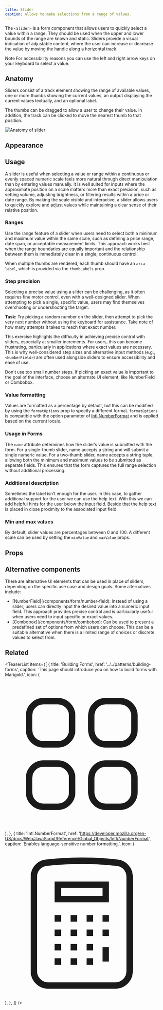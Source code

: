```yaml
---
title: Slider
caption: Allows to make selections from a range of values.
---
```


The `<Slider>` is a form component that allows users to quickly select a value within a range. They should be used when the upper and lower bounds of the range are known and static.
Sliders provide a visual indication of adjustable content, where the user can increase or decrease the value by moving the handle along a horizontal track.

<SectionMessage>
  <SectionMessage.Title>Note</SectionMessage.Title>
  <SectionMessage.Content>
    For accessibility reasons you can use the left and right arrow keys on your
    keyboard to select a value.
  </SectionMessage.Content>
</SectionMessage>

## Anatomy

Sliders consist of a track element showing the range of available values, one or more thumbs showing the current values, an output displaying the current values textually, and an optional label.

The thumbs can be dragged to allow a user to change their value. In addition, the track can be clicked to move the nearest thumb to that position.

<Image
  src="/slider/slider-anatomy.jpg"
  alt="Anatomy of slider"
  width={800}
  height={550}
  className="mx-auto block"
/>

## Appearance

<AppearanceDemo component={title} />

<AppearanceTable component={title} />

## Usage

A slider is useful when selecting a value or range within a continuous or evenly spaced numeric scale feels more natural through direct manipulation than by entering values manually. It is well suited for inputs where the approximate position on a scale matters more than exact precision, such as setting volume, adjusting brightness, or filtering results within a price or date range. By making the scale visible and interactive, a slider allows users to quickly explore and adjust values while maintaining a clear sense of their relative position.

### Ranges

Use the range feature of a slider when users need to select both a minimum and maximum value within the same scale, such as defining a price range, date span, or acceptable measurement limits. This approach works best when the range boundaries are equally important and the relationship between them is immediately clear in a single, continuous control.

When multiple thumbs are rendered, each thumb should have an `aria-label`, which is provided via the `thumbLabels` prop.

<ComponentDemo file="./slider-range.demo.tsx" />

### Step precision

Selecting a precise value using a slider can be challenging, as it often requires fine motor control, even with a well-designed slider.
When attempting to pick a single, specific value, users may find themselves overshooting or undershooting the target.

**Task:** Try picking a random number on the slider, then attempt
to pick the very next number without using the keyboard for assistance. Take
note of how many attempts it takes to reach that exact number.

This exercise highlights the difficulty in achieving precise control with sliders, especially at smaller increments.
For users, this can become frustrating, particularly in applications where exact values are necessary.
This is why well-considered step sizes and alternative input methods (e.g., `<NumberField>`) are often used alongside sliders to ensure accessibility and ease of use.

<ComponentDemo file="./slider-dont-small-steps.demo.tsx" />

<GuidelineTiles>
  <Dont>
    <Dont.Description>
      Don't use too small number steps. If picking an exact value is important
      to the goal of the interface, choose an alternate UI element, like
      NumberField or Combobox.
    </Dont.Description>
  </Dont>
</GuidelineTiles>

### Value formatting

Values are formatted as a percentage by default, but this can be modified by using the `formatOptions` prop to specify a different format.
`formatOptions` is compatible with the option parameter of [Intl.NumberFormat](https://developer.mozilla.org/en-US/docs/Web/JavaScript/Reference/Global_Objects/Intl/NumberFormat) and is applied based on the current locale.

<ComponentDemo file="./slider-format.demo.tsx" />

### Usage in Forms

The `name` attribute determines how the slider’s value is submitted with the form. For a single-thumb slider, name accepts a string and will submit a single numeric value. For a two-thumb slider, name accepts a string tuple, allowing both the minimum and maximum values to be submitted as separate fields. This ensures that the form captures the full range selection without additional processing.

<ComponentDemo file="./slider-form.demo.tsx" />

### Additional description

Sometimes the label isn't enough for the user. In this case, to gather additional support for the user we can use the help text.
With this we can add helpful hints for the user below the input field. Beside that the help text is placed in close proximity to the associated input field.

<ComponentDemo file="./slider-do-description.demo.tsx" />

### Min and max values

By default, slider values are percentages between 0 and 100. A different scale can be used by setting the `minValue` and `maxValue` props.

<ComponentDemo file="./slider-custom-value-scale.demo.tsx" />

## Props

<StorybookHintMessage component={title} />

<PropsTable component={title} />

## Alternative components

There are alternative UI elements that can be used in place of sliders, depending on the specific use case and design goals. Some alternatives include:

<ul>
  <li>
    [NumberField](/components/form/number-field): Instead of using a slider,
    users can directly input the desired value into a numeric input field. This
    approach provides precise control and is particularly useful when users need
    to input specific or exact values.
  </li>
  <li>
    [Combobox](/components/form/combobox): Can be used to present a predefined
    set of options from which users can choose. This can be a suitable
    alternative when there is a limited range of choices or discrete values to
    select from.
  </li>
</ul>

## Related

<TeaserList
  items={[
    {
      title: 'Building Forms',
      href: '../../patterns/building-forms',
      caption:
        'This page should introduce you on how to build forms with Marigold.',
      icon: (
        <svg
          xmlns="http://www.w3.org/2000/svg"
          fill="none"
          viewBox="0 0 24 24"
          strokeWidth="1.5"
          stroke="currentColor"
          className="size-6"
        >
          <path
            strokeLinecap="round"
            strokeLinejoin="round"
            d="M3.75 6A2.25 2.25 0 0 1 6 3.75h2.25A2.25 2.25 0 0 1 10.5 6v2.25a2.25 2.25 0 0 1-2.25 2.25H6a2.25 2.25 0 0 1-2.25-2.25V6ZM3.75 15.75A2.25 2.25 0 0 1 6 13.5h2.25a2.25 2.25 0 0 1 2.25 2.25V18a2.25 2.25 0 0 1-2.25 2.25H6A2.25 2.25 0 0 1 3.75 18v-2.25ZM13.5 6a2.25 2.25 0 0 1 2.25-2.25H18A2.25 2.25 0 0 1 20.25 6v2.25A2.25 2.25 0 0 1 18 10.5h-2.25a2.25 2.25 0 0 1-2.25-2.25V6ZM13.5 15.75a2.25 2.25 0 0 1 2.25-2.25H18a2.25 2.25 0 0 1 2.25 2.25V18A2.25 2.25 0 0 1 18 20.25h-2.25A2.25 2.25 0 0 1 13.5 18v-2.25Z"
          />
        </svg>
      ),
    },
    {
      title: 'Intl.NumberFormat',
      href: 'https://developer.mozilla.org/en-US/docs/Web/JavaScript/Reference/Global_Objects/Intl/NumberFormat',
      caption: 'Enables language-sensitive number formatting.',
      icon: (
        <svg
          xmlns="http://www.w3.org/2000/svg"
          fill="none"
          viewBox="0 0 24 24"
          strokeWidth="1.5"
          stroke="currentColor"
          className="size-6"
        >
          <path
            strokeLinecap="round"
            strokeLinejoin="round"
            d="M15.75 15.75V18m-7.5-6.75h.008v.008H8.25v-.008Zm0 2.25h.008v.008H8.25V13.5Zm0 2.25h.008v.008H8.25v-.008Zm0 2.25h.008v.008H8.25V18Zm2.498-6.75h.007v.008h-.007v-.008Zm0 2.25h.007v.008h-.007V13.5Zm0 2.25h.007v.008h-.007v-.008Zm0 2.25h.007v.008h-.007V18Zm2.504-6.75h.008v.008h-.008v-.008Zm0 2.25h.008v.008h-.008V13.5Zm0 2.25h.008v.008h-.008v-.008Zm0 2.25h.008v.008h-.008V18Zm2.498-6.75h.008v.008h-.008v-.008Zm0 2.25h.008v.008h-.008V13.5ZM8.25 6h7.5v2.25h-7.5V6ZM12 2.25c-1.892 0-3.758.11-5.593.322C5.307 2.7 4.5 3.65 4.5 4.757V19.5a2.25 2.25 0 0 0 2.25 2.25h10.5a2.25 2.25 0 0 0 2.25-2.25V4.757c0-1.108-.806-2.057-1.907-2.185A48.507 48.507 0 0 0 12 2.25Z"
          />
        </svg>
      ),
    },
  ]}
/>
